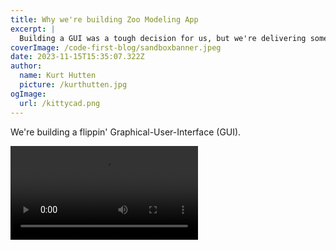 ```yaml
---
title: Why we're building Zoo Modeling App
excerpt: |
  Building a GUI was a tough decision for us, but we're delivering something truly unique that supports both a productive UI experance and automation as first-class citizens.
coverImage: /code-first-blog/sandboxbanner.jpeg
date: 2023-11-15T15:35:07.322Z
author:
  name: Kurt Hutten
  picture: /kurthutten.jpg
ogImage:
  url: /kittycad.png
---
```


We're building a flippin' Graphical-User-Interface (GUI).

<Video speed={16} src="/documentation-assets/why-kcma-blog/abstraction-demo.mp4" />

For the record, our decision to build a GUI was not made lightly. We have a steadfast commitment to code-first design. We believe that automation has to be a first-class citizen in any of our products, and code is the way to do that. In that sense, a GUI is a surprising move for us.

If, dear reader, you don't have a background in software development, you may not share our conviction regarding code-first design. And while [we have elaborated](/blog/code-first) previously, for the purposes of this post, I kindly ask you to suspend any disbelief and I'll circle back later.

A GUI does make sense for us because we are _not_ giving up on code, in fact, we’re _doubling down_ on code. We're using a GUI to enhance the code-authoring experience. We're combining the two.

Integrating code seamlessly into an application is no small feat. There are three compelling reasons why we believe code plays a pivotal role in CAD, but these benefits may be lost if the integration is subpar:

1) **Automated pipelines**: Code allows us to ensure consistency between versions of a design. For instance, you can run finite element method analyses every time you change a design, ensuring you never send a design out to clients without automatically testing that it still meets requirements.
2) **Semantic Clarity**: Well-written code serves as a clear, evolving record of the design's intent, making it comprehensible even as complexity increases.
3) **Abstractions**: Instead of duplicating similar code segments multiple times, your team can abstract these into battle-tested, reusable, reliable functions that your team can depend on.

Let's compare Zoo Modeling App's code-GUI integrations with some alternatives. In each case, the GUI must support some kind of API for programmatic access to the software, otherwise it's impossible to integrate code. In CAD, all of the user's interactions are essentially creating data. The series of clicks and key-presses of the user, along with the software's logic, builds up more and more data internally. Users are able to do something useful with their data at the end by exporting it (into a drawing, STEP, BOM etc).

### Poor code integration 1: Export a script
While this approach does support automated pipelines, the script is designed to be consumed by the GUI API, not by a human engineer. So it might not be meaningful to an engineer unless they're really well-versed in the inner workings of the software's API. Updating the script manually is pointless as it's merely an export, and can't be reimported into the software. This makes abstractions pointless too, since you wouldn't edit the script. One benefit of this approach is that it coexists alongside your familiar GUI workflows -- if you don't want to export the script, you'll never have to. 

### Poor code integration 2: Allow a scripting language within the GUI
This option offers the advantages of code, but divorces it from the user interface. Users must explicitly choose to enable scripting, which may not gain wide adoption. Even if used, it can segregate users into two groups: those who use scripting and those who don't, much like regular Excel users and advanced users who use macros and VBA.

### Our code integration: Code generated from GUI interactions, i.e. Zoo Modeling App (ZMA)
ZMA is designed to empower users by translating their clicks into code, and that code then produces the 3d model. Users can rely on GUI interactions alone, never manually writing a line of code. But every time you click, you're actually writing code, without ever needing to learn the programming language.

The code is also the file format, so when you export the file you don't lose any data from the GUI or the code view. When you reopen a project (or import it from a coworker), you'll see both the code and GUI just like you remember.

<Video speed={2.5} src="/documentation-assets/why-kcma-blog/no-code.mp4" />

The generated code can seamlessly integrate into automated pipelines[^1]. Moreover, the code remains the source of truth, allowing users to edit it again later, still without having to write code manually.

<Video speed={2.5} src="/documentation-assets/why-kcma-blog/edit-after-the-fact.mp4" />

If your coworker sends you a new variation of an existing design, it can be hard to tell what's changed. You've probably opened up the new and old versions simultaneously and played "spot the difference" before. But because ZMA parts and assemblies are ultimately just code, you can view changes as a text diff, which highlights exactly what changed. No need to play spot the difference anymore!

<Video speed={1} autoPlay={false} controls={true} loop={false} muted={false} src="/documentation-assets/why-kcma-blog/PR.mp4" />

Users can also directly modify the code, improving variable names, and creating abstractions without affecting ZMA's ability to understand and allow further GUI-based edits.


#### Demo of user defined abstractions co-existing with generated code

<Video speed={1} autoPlay={false} controls={true} loop={false} muted={false} src="/documentation-assets/why-kcma-blog/abstraction-demo.mp4" />

ZMA users should never get lost or not know what part of the code is responsible for a given part of their model because there is a strong link shown visually between the 3d-scene and the code from hovering and cursor position.

#### Demo of editor &lt;=&gt; 3d-scene link

<Video speed={1} autoPlay={false} controls={true} loop={false} muted={false} src="/documentation-assets/why-kcma-blog/editor-scene-link.mp4" />


While we are aiming to match typical CAD workflows (sketch and extrude for example), there are a few instances where our code-GUI integration forces us to do things differently. For example, we can't yet support heuristics or related workflows. Typical CAD software uses heuristics to make tiny  decisions on the user's behalf that you may have never noticed. We can't match all of these, because it's hard to reconcile imprecise nudging heuristics with the mathematical foundations of code. The resulting workflows should mostly be different, not worse, but I'd be remiss if I didn't mention some drawbacks.

To circle back to the non-programmers, we think that you'll greatly benefit by adding code to your tool belt, and ZMA should make that an easy transition. You should not have to learn any code to implement your designs, but if you want to take advantage of automated pipelines and abstractions, we'll be here to help.

ZMA is in its infancy right now, so there are many modeling features still missing, but please give it a try. There's enough built to show the workflow and make some basic parts. [Download the latest version here](https://zoo.dev/modeling-app).

Oh and by the way, the [GUI is open-source](https://github.com/KittyCAD/modeling-app).

[^1]: A good example of this is our [demo PR](https://github.com/KittyCAD/kcl-samples/pull/13) that takes a small change in a script from ZMA (written in our language called **`kcl`**) and outputs both a STEP file and a image, but in future these pipelines will also encompass automated checks such as FEM.